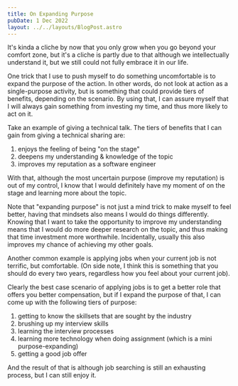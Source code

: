 ```yaml
---
title: On Expanding Purpose
pubDate: 1 Dec 2022
layout: ../../layouts/BlogPost.astro
---
```


It's kinda a cliche by now that you only grow when you go beyond your comfort zone, but it's a cliche is partly due to that although we intellectually understand it, but we still could not fully embrace it in our life.

One trick that I use to push myself to do something uncomfortable is to expand the purpose of the action. In other words, do not look at action as a single-purpose activity, but is something that could provide tiers of benefits, depending on the scenario. By using that, I can assure myself that I will always gain something from investing my time, and thus more likely to act on it.

Take an example of giving a technical talk. The tiers of benefits that I can gain from giving a technical sharing are:

1. enjoys the feeling of being "on the stage"
1. deepens my understanding & knowledge of the topic
1. improves my reputation as a software engineer

With that, although the most uncertain purpose (improve my reputation) is out of my control, I know that I would definitely have my moment of on the stage and learning more about the topic.

Note that "expanding purpose" is not just a mind trick to make myself to feel better, having that mindsets also means I would do things differently. Knowing that I want to take the opportunity to improve my understanding means that I would do more deeper research on the topic, and thus making that time investment more worthwhile. Incidentally, usually this also improves my chance of achieving my other goals.

Another common example is applying jobs when your current job is not terrific, but comfortable. (On side note, I think this is something that you should do every two years, regardless how you feel about your current job).

Clearly the best case scenario of applying jobs is to get a better role that offers you better compensation, but if I expand the purpose of that, I can come up with the following tiers of purpose:

1. getting to know the skillsets that are sought by the industry
1. brushing up my interview skills
1. learning the interview processes
1. learning more technology when doing assignment (which is a mini purpose-expanding)
1. getting a good job offer

And the result of that is although job searching is still an exhausting process, but I can still enjoy it.
